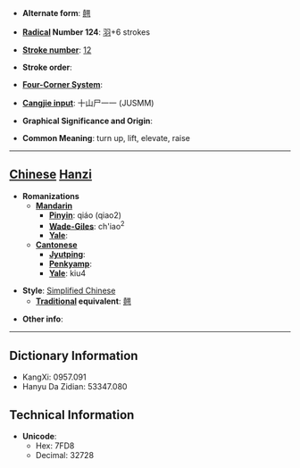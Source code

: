 * '''Alternate form''': [[翹]]

* '''[[Wiktionary:Chinese radical index| Radical]] Number 124''': [[Wiktionary:Chinese radical index 羽|羽]]+6 strokes

* '''[[Wiktionary:Chinese total strokes index|Stroke number]]''': [[Wiktionary:Chinese total strokes index 12|12]]

* '''Stroke order''': 

* '''[[Wiktionary:Chinese four corner index|Four-Corner System]]''': 

* '''[[Wiktionary:Chinese Cangjie index|Cangjie input]]''': 十山尸一一 (JUSMM)

* '''Graphical Significance and Origin''': 

* '''Common Meaning''': turn up, lift, elevate, raise

----

== [[Chinese]] [[Hanzi]] ==

* '''Romanizations'''
** '''[[Mandarin]]'''
*** '''[[Pinyin]]''': qiáo (qiao2)
*** '''[[Wade-Giles]]''': ch'iao<sup>2</sup>
*** '''[[Yale]]''': 
** '''[[Cantonese]]'''
*** '''[[Jyutping]]''':
*** '''[[Penkyamp]]''': 
*** '''[[Yale]]''': kiu4

* '''Style''': [[Simplified Chinese]] 
** '''[[Traditional Chinese|Traditional]] equivalent''': [[翹]]

* '''Other info''': 

----

== Dictionary Information ==

* KangXi: 0957.091
* Hanyu Da Zidian: 53347.080

== Technical Information ==

* '''Unicode''':
** Hex: 7FD8
** Decimal: 32728